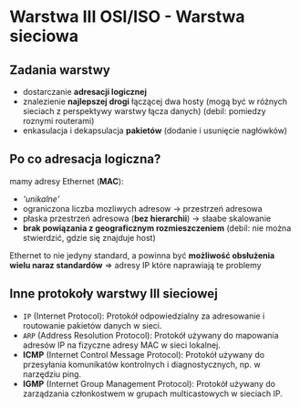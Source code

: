 # Warstwa III OSI/ISO - Warstwa sieciowa

## Zadania warstwy

- dostarczanie **adresacji logicznej**
- znalezienie **najlepszej drogi** łączącej dwa hosty (mogą być w różnych sieciach z perspektywy warstwy łącza danych) (debil: pomiedzy roznymi routerami)
- enkasulacja i dekapsulacja **pakietów** (dodanie i usunięcie nagłówków)

## Po co adresacja logiczna?

mamy adresy Ethernet (**MAC**):

- _'unikalne'_
- ograniczona liczba mozliwych adresow -> przestrzeń adresowa
- płaska przestrzeń adresowa (**bez hierarchii**) -> słaabe skalowanie
- **brak powiązania z geograficznym rozmieszczeniem** (debil: nie można stwierdzić, gdzie się znajduje host)

Ethernet to nie jedyny standard, a powinna być **możliwość obsłużenia wielu naraz standardów** => adresy IP które naprawiają te problemy

## Inne protokoły warstwy III sieciowej

- `IP` (Internet Protocol): Protokół odpowiedzialny za adresowanie i routowanie pakietów danych w sieci.
- `ARP` (Address Resolution Protocol): Protokół używany do mapowania adresów IP na fizyczne adresy MAC w sieci lokalnej.
- **ICMP** (Internet Control Message Protocol): Protokół używany do przesyłania komunikatów kontrolnych i diagnostycznych, np. w narzędziu ping.
- **IGMP** (Internet Group Management Protocol): Protokół używany do zarządzania członkostwem w grupach multicastowych w sieciach IP.
